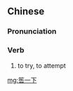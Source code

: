 ==Chinese==
{{rfd|SOP?|lang=zh}}
{{zh-forms|type=12}}

===Pronunciation===
{{zh-pron
|m=gǎoyíxià
|m-s=gao4yi2ha4
|g=
|c=
|cat=v
}}

===Verb===
{{zh-verb}}
# {{label|zh|Sichuanese|esp. as a command}} to try, to attempt

[[mg:筶一下]]
